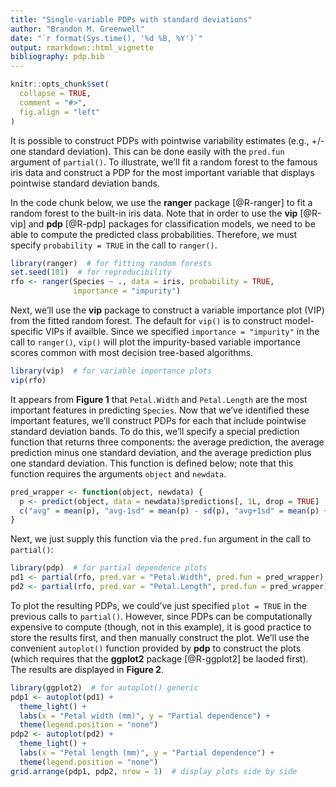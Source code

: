 ```yaml
---
title: "Single-variable PDPs with standard deviations"
author: "Brandon M. Greenwell"
date: "`r format(Sys.time(), '%d %B, %Y')`"
output: rmarkdown::html_vignette
bibliography: pdp.bib
---
```


```r
knitr::opts_chunk$set(
  collapse = TRUE,
  comment = "#>",
  fig.align = "left"
)
```

It is possible to construct PDPs with pointwise variability estimates (e.g., +/- one standard deviation). This can be done easily with the `pred.fun` argument of `partial()`. To illustrate, we'll fit a random forest to the famous iris data and construct a PDP for the most important variable that displays pointwise standard deviation bands. 

In the code chunk below, we use the **ranger** package [@R-ranger] to fit a random forest to the built-in iris data. Note that in order to use the **vip** [@R-vip] and **pdp** [@R-pdp] packages for classification models, we need to be able to compute the predicted class probabilities. Therefore, we must specify `probability = TRUE` in the call to `ranger()`.

```r
library(ranger)  # for fitting random forests
set.seed(101)  # for reproducibility
rfo <- ranger(Species ~ ., data = iris, probability = TRUE, 
              importance = "impurity")
```

Next, we'll use the **vip** package to construct a variable importance plot (VIP) from the fitted random forest. The default for `vip()` is to construct model-specific VIPs if availble. Since we specified `importance = "impurity"` in the call to `ranger()`, `vip()` will plot the impurity-based variable importance scores common with most decision tree-based algorithms.

```r
library(vip)  # for variable importance plots
vip(rfo)
```

It appears from **Figure 1** that `Petal.Width` and `Petal.Length` are the most important features in predicting `Species`. Now that we've identified these important features, we'll construct PDPs for each that include pointwise standard deviation bands. To do this, we'll specify a special prediction function that returns three components: the average prediction, the average prediction minus one standard deviation, and the average prediction plus one standard deviation. This function is defined below; note that this function requires the arguments `object` and `newdata`.

```r
pred_wrapper <- function(object, newdata) {
  p <- predict(object, data = newdata)$predictions[, 1L, drop = TRUE]
  c("avg" = mean(p), "avg-1sd" = mean(p) - sd(p), "avg+1sd" = mean(p) + sd(p))
}
```

Next, we just supply this function via the `pred.fun` argument in the call to `partial()`:

```r
library(pdp)  # for partial dependence plots
pd1 <- partial(rfo, pred.var = "Petal.Width", pred.fun = pred_wrapper)
pd2 <- partial(rfo, pred.var = "Petal.Length", pred.fun = pred_wrapper)
```

To plot the resulting PDPs, we could've just specified `plot = TRUE` in the previous calls to `partial()`. However, since PDPs can be computationally expensive to compute (though, not in this example), it is good practice to store the results first, and then manually construct the plot. We'll use the convenient `autoplot()` function provided by **pdp** to construct the plots (which requires that the **ggplot2** package [@R-ggplot2] be laoded first). The results are displayed in **Figure 2**.

```r
library(ggplot2)  # for autoplot() generic
pdp1 <- autoplot(pd1) + 
  theme_light() +
  labs(x = "Petal width (mm)", y = "Partial dependence") +
  theme(legend.position = "none")
pdp2 <- autoplot(pd2) + 
  theme_light() +
  labs(x = "Petal length (mm)", y = "Partial dependence") +
  theme(legend.position = "none")
grid.arrange(pdp1, pdp2, nrow = 1)  # display plots side by side
```
